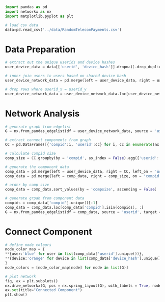 
```python
import pandas as pd
import networkx as nx
import matplotlib.pyplot as plt

# load csv data
data=pd.read_csv('../data/RandomTelecomPayments.csv')
```

# Data Preparation

```python
# extract out the unique userids and device hashes
user_device_data = data[['userid', 'device_hash']].dropna().drop_duplicates()

# inner join users to users based on shared device hash
user_device_network_data = pd.merge(left = user_device_data, right = user_device_data, on = 'device_hash', how = 'inner')

# drop rows where userid_x = userid_y
user_device_network_data = user_device_network_data.loc[user_device_network_data['userid_x'] != user_device_network_data['userid_y'], :]

```

# Network Analysis

```python
# generate graph from edgelist
G = nx.from_pandas_edgelist(df = user_device_network_data, source = 'userid_x', target = 'userid_y', edge_attr = ['device_hash'])

# extract connect components from graph
CC = pd.DataFrame([{'compid':i, 'userid':cc} for i, cc in enumerate(nx.connected_components(G))]).explode('userid').reset_index(drop = True)

# calculate compid size
comp_size = CC.groupby(by = 'compid', as_index = False).agg({'userid':'nunique'}).rename(columns={'userid':'compsize'})

# generate the component data
comp_data = pd.merge(left = user_device_data, right = CC, left_on = 'userid', right_on = 'userid', how = 'inner')
comp_data = pd.merge(left = comp_data, right = comp_size, on = 'compid', how = 'inner')

# order by comp size
comp_data = comp_data.sort_values(by = 'compsize', ascending = False)

# generate grpah from component data
compids = comp_data['compid'].unique()[:1]
comp_data = comp_data.loc[comp_data['compid'].isin(compids), :]
G = nx.from_pandas_edgelist(df = comp_data, source = 'userid', target = 'device_hash', edge_attr = ['compid'])
```

# Connect Component

```python
# define node colours
node_color_map = {
**{user:'blue' for user in list(comp_data['userid'].unique())},
**{device:'orange' for device in list(comp_data['device_hash'].unique())}
}
node_colors = [node_color_map[node] for node in list(G)]

# plot network
fig, ax = plt.subplots()
nx.draw_networkx(G, pos = nx.spring_layout(G), with_labels = True, node_size = 30, font_size = 1, node_color=node_colors, ax=ax)
ax.set(title="Connected Component")
plt.show()
```